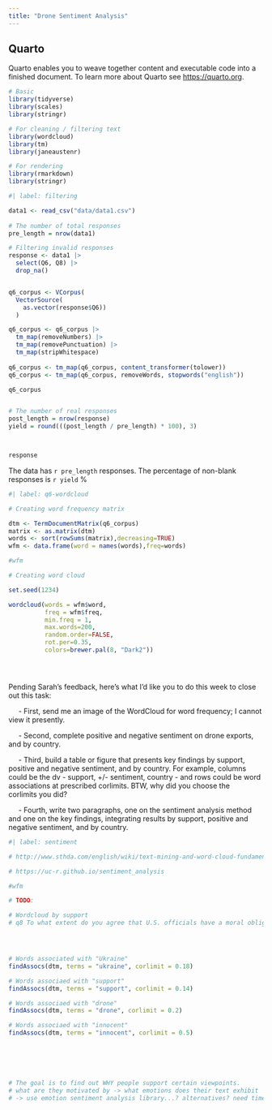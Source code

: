 ```yaml
---
title: "Drone Sentiment Analysis"
---
```


## Quarto

Quarto enables you to weave together content and executable code into a finished document. To learn more about Quarto see <https://quarto.org>.

```r

# Basic
library(tidyverse)
library(scales)
library(stringr)

# For cleaning / filtering text
library(wordcloud)
library(tm)
library(janeaustenr)

# For rendering
library(rmarkdown)
library(stringr)

```

```r
#| label: filtering

data1 <- read_csv("data/data1.csv")
 
# The number of total responses
pre_length = nrow(data1)

# Filtering invalid responses
response <- data1 |>
  select(Q6, Q8) |>
  drop_na() 


q6_corpus <- VCorpus(
  VectorSource(
    as.vector(response$Q6))
  )

q6_corpus <- q6_corpus |>
  tm_map(removeNumbers) |>
  tm_map(removePunctuation) |>
  tm_map(stripWhitespace) 
  
q6_corpus <- tm_map(q6_corpus, content_transformer(tolower)) 
q6_corpus <- tm_map(q6_corpus, removeWords, stopwords("english"))

q6_corpus


# The number of real responses
post_length = nrow(response)
yield = round(((post_length / pre_length) * 100), 3)



response
```

The data has `r pre_length` responses. The percentage of non-blank responses is `r yield` %

```r
#| label: q6-wordcloud

# Creating word frequency matrix

dtm <- TermDocumentMatrix(q6_corpus) 
matrix <- as.matrix(dtm) 
words <- sort(rowSums(matrix),decreasing=TRUE) 
wfm <- data.frame(word = names(words),freq=words)

#wfm

# Creating word cloud

set.seed(1234) 

wordcloud(words = wfm$word, 
          freq = wfm$freq, 
          min.freq = 1,           
          max.words=200, 
          random.order=FALSE, 
          rot.per=0.35,            
          colors=brewer.pal(8, "Dark2"))





```

Pending Sarah's feedback, here's what I'd like you to do this week to close out this task:

     - First, send me an image of the WordCloud for word frequency; I cannot view it presently.

     - Second, complete positive and negative sentiment on drone exports, and by country.

     - Third, build a table or figure that presents key findings by support, positive and negative sentiment, and by country. For example, columns could be the dv - support, +/- sentiment, country - and rows could be word associations at prescribed corlimits. BTW, why did you choose the corlimits you did?

     - Fourth, write two paragraphs, one on the sentiment analysis method and one on the key findings, integrating results by support, positive and negative sentiment, and by country. 

```r
#| label: sentiment

# http://www.sthda.com/english/wiki/text-mining-and-word-cloud-fundamentals-in-r-5-simple-steps-you-should-know

# https://uc-r.github.io/sentiment_analysis

#wfm

# TODO:

# Wordcloud by support
# q8 To what extent do you agree that U.S. officials have a moral obligation to sell U.S.-manufactured drones to allies and partners?




# Words associated with "Ukraine"
findAssocs(dtm, terms = "ukraine", corlimit = 0.18)

# Words associaed with "support"
findAssocs(dtm, terms = "support", corlimit = 0.14)

# Words associaed with "drone"
findAssocs(dtm, terms = "drone", corlimit = 0.2)

# Words associaed with "innocent"
findAssocs(dtm, terms = "innocent", corlimit = 0.5)






# The goal is to find out WHY people support certain viewpoints.
# what are they motivated by -> what emotions does their text exhibit 
# -> use emotion sentiment analysis library...? alternatives? need time.

```
